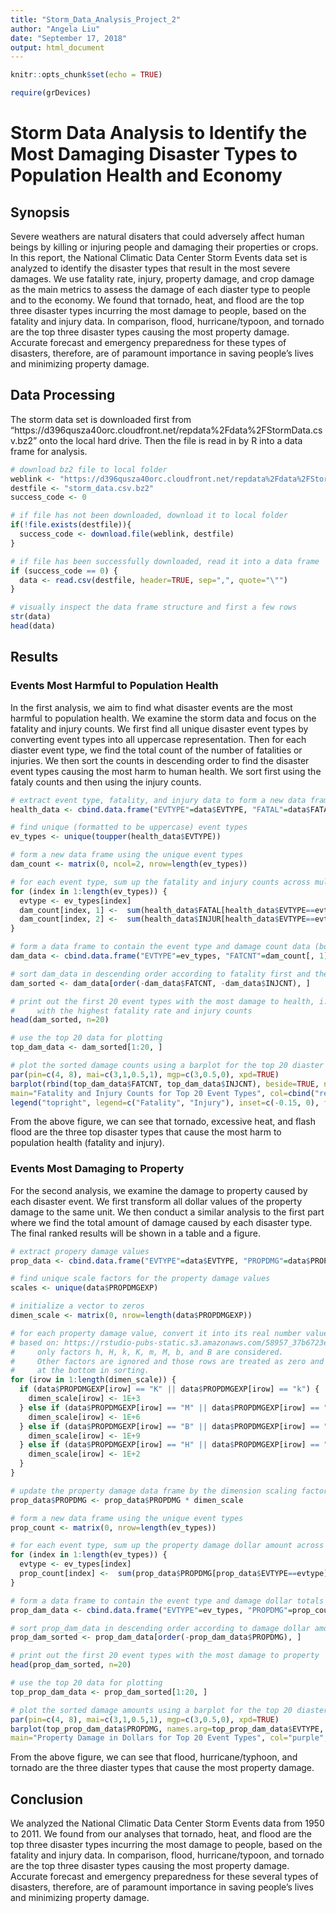 ```yaml
---
title: "Storm_Data_Analysis_Project_2"
author: "Angela Liu"
date: "September 17, 2018"
output: html_document
---
```


```r
knitr::opts_chunk$set(echo = TRUE)
```

```r
require(grDevices)
```

# Storm Data Analysis to Identify the Most Damaging Disaster Types to Population Health and Economy 

## Synopsis 
Severe weathers are natural disaters that could adversely affect human beings by killing or injuring people and damaging their properties or crops. In this report, the National Climatic Data Center Storm Events data set is analyzed to identify the disaster types that result in the most severe damages. We use fatality rate, injury, property damage, and crop damage as the main metrics to assess the damage of each diaster type to people and to the economy. We found that tornado, heat, and flood are the top three disaster types incurring the most damage to people, based on the fatality and injury data. In comparison, flood, hurricane/typoon, and tornado are the top three disaster types causing the most property damage. Accurate forecast and emergency preparedness for these types of disasters, therefore, are of paramount importance in saving people's lives and minimizing property damage. 

## Data Processing
The storm data set is downloaded first from "https://d396qusza40orc.cloudfront.net/repdata%2Fdata%2FStormData.csv.bz2" onto the local hard drive. Then the file is read in by R into a data frame for analysis. 

```r
# download bz2 file to local folder
weblink <- "https://d396qusza40orc.cloudfront.net/repdata%2Fdata%2FStormData.csv.bz2"
destfile <- "storm_data.csv.bz2"
success_code <- 0

# if file has not been downloaded, download it to local folder
if(!file.exists(destfile)){
  success_code <- download.file(weblink, destfile)
}

# if file has been successfully downloaded, read it into a data frame 
if (success_code == 0) {
  data <- read.csv(destfile, header=TRUE, sep=",", quote="\"")
}

# visually inspect the data frame structure and first a few rows 
str(data)
head(data)

```


## Results

### Events Most Harmful to Population Health

In the first analysis, we aim to find what disaster events are the most harmful to population health. We examine the storm data and focus on the fatality and injury counts. We first find all unique disaster event types by converting event types into all uppercase representation. Then for each diaster event type, we find the total count of the number of fatalities or injuries. We then sort the counts in descending order to find the disaster event types causing the most harm to human health. We sort first using the fataly counts and then using the injury counts.   

```r
# extract event type, fatality, and injury data to form a new data frame 
health_data <- cbind.data.frame("EVTYPE"=data$EVTYPE, "FATAL"=data$FATALITIES, "INJUR"=data$INJURIES)

# find unique (formatted to be uppercase) event types 
ev_types <- unique(toupper(health_data$EVTYPE))

# form a new data frame using the unique event types 
dam_count <- matrix(0, ncol=2, nrow=length(ev_types))

# for each event type, sum up the fatality and injury counts across multiple events 
for (index in 1:length(ev_types)) {
  evtype <- ev_types[index]
  dam_count[index, 1] <-  sum(health_data$FATAL[health_data$EVTYPE==evtype]) 
  dam_count[index, 2] <-  sum(health_data$INJUR[health_data$EVTYPE==evtype])  
}

# form a data frame to contain the event type and damage count data (both fatality and injury)
dam_data <- cbind.data.frame("EVTYPE"=ev_types, "FATCNT"=dam_count[, 1], "INJCNT"=dam_count[, 2])

# sort dam_data in descending order according to fatality first and then according to injuries 
dam_sorted <- dam_data[order(-dam_data$FATCNT, -dam_data$INJCNT), ]

# print out the first 20 event types with the most damage to health, i.e., 
#     with the highest fatality rate and injury counts 
head(dam_sorted, n=20)

# use the top 20 data for plotting 
top_dam_data <- dam_sorted[1:20, ]

# plot the sorted damage counts using a barplot for the top 20 diaster types
par(pin=c(4, 8), mai=c(3,1,0.5,1), mgp=c(3,0.5,0), xpd=TRUE) 
barplot(rbind(top_dam_data$FATCNT, top_dam_data$INJCNT), beside=TRUE, names.arg=top_dam_data$EVTYPE,
main="Fatality and Injury Counts for Top 20 Event Types", col=cbind("red", "blue"), ylab="Counts", ylim=c(1,1000000), log='y', las=2)
legend("topright", legend=c("Fatality", "Injury"), inset=c(-0.15, 0), fill=cbind("red", "blue"))

```

From the above figure, we can see that tornado, excessive heat, and flash flood are the three top disaster types that cause the most harm to population health (fatality and injury). 


### Events Most Damaging to Property 
For the second analysis, we examine the damage to property caused by each disaster event. We first transform all dollar values of the property damage to the same unit. We then conduct a similar analysis to the first part where we find the total amount of damage caused by each disaster type. The final ranked results will be shown in a table and a figure. 

```r
# extract propery damage values 
prop_data <- cbind.data.frame("EVTYPE"=data$EVTYPE, "PROPDMG"=data$PROPDMG)

# find unique scale factors for the property damage values 
scales <- unique(data$PROPDMGEXP)

# initialize a vector to zeros 
dimen_scale <- matrix(0, nrow=length(data$PROPDMGEXP))

# for each property damage value, convert it into its real number value 
# based on: https://rstudio-pubs-static.s3.amazonaws.com/58957_37b6723ee52b455990e149edde45e5b6.html
#     only factors h, H, k, K, m, M, b, and B are considered. 
#     Other factors are ignored and those rows are treated as zero and will be ranked
#     at the bottom in sorting. 
for (irow in 1:length(dimen_scale)) {
  if (data$PROPDMGEXP[irow] == "K" || data$PROPDMGEXP[irow] == "k") {
    dimen_scale[irow] <- 1E+3
  } else if (data$PROPDMGEXP[irow] == "M" || data$PROPDMGEXP[irow] == "m") {
    dimen_scale[irow] <- 1E+6
  } else if (data$PROPDMGEXP[irow] == "B" || data$PROPDMGEXP[irow] == "b") {
    dimen_scale[irow] <- 1E+9
  } else if (data$PROPDMGEXP[irow] == "H" || data$PROPDMGEXP[irow] == "h") {
    dimen_scale[irow] <- 1E+2
  }
}

# update the property damage data frame by the dimension scaling factor 
prop_data$PROPDMG <- prop_data$PROPDMG * dimen_scale 

# form a new data frame using the unique event types 
prop_count <- matrix(0, nrow=length(ev_types))

# for each event type, sum up the property damage dollar amount across multiple events 
for (index in 1:length(ev_types)) {
  evtype <- ev_types[index]
  prop_count[index] <-  sum(prop_data$PROPDMG[prop_data$EVTYPE==evtype])  
}

# form a data frame to contain the event type and damage dollar totals 
prop_dam_data <- cbind.data.frame("EVTYPE"=ev_types, "PROPDMG"=prop_count)

# sort prop_dam_data in descending order according to damage dollar amounts 
prop_dam_sorted <- prop_dam_data[order(-prop_dam_data$PROPDMG), ]

# print out the first 20 event types with the most damage to property
head(prop_dam_sorted, n=20)

# use the top 20 data for plotting 
top_prop_dam_data <- prop_dam_sorted[1:20, ]

# plot the sorted damage amounts using a barplot for the top 20 diaster types
par(pin=c(4, 8), mai=c(3,1,0.5,1), mgp=c(3,0.5,0), xpd=TRUE) 
barplot(top_prop_dam_data$PROPDMG, names.arg=top_prop_dam_data$EVTYPE,
main="Property Damage in Dollars for Top 20 Event Types", col="purple", ylab="Dollars", ylim=c(1,1E+12), log='y', las=2)


```

From the above figure, we can see that flood, hurricane/typhoon, and tornado are the three diaster types that cause the most property damage. 


## Conclusion 

We analyzed the National Climatic Data Center Storm Events data from 1950 to 2011. We found from our analyses that tornado, heat, and flood are the top three disaster types incurring the most damage to people, based on the fatality and injury data. In comparison, flood, hurricane/typoon, and tornado are the top three disaster types causing the most property damage. Accurate forecast and emergency preparedness for these several types of disasters, therefore, are of paramount importance in saving people's lives and minimizing property damage. 

